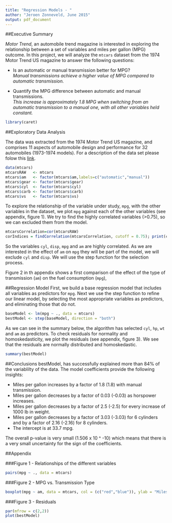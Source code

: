 ```yaml
---
title: "Regression Models - "
author: "Jeroen Zonneveld, June 2015"
output: pdf_document
---
```

##Executive Summary

*Motor Trend*, an automobile trend magazine is interested in exploring the relationship between a set of variables and miles per gallon (MPG) outcome. In this project, we will analyze the `mtcars` dataset from the 1974 Motor Trend US magazine to answer the following questions:

* Is an automatic or manual transmission better for MPG?   
*Manual transmissions achieve a higher value of MPG compared to automatic transmission.*

* Quantify the MPG difference between automatic and manual transmissions.   
*This increase is approximately 1.8 MPG when switching from an automatic transmission to a manual one, with all other variables held constant.*

```r
library(caret)
```

##Exploratory Data Analysis

The data was extracted from the 1974 Motor Trend US magazine, and comprises 11 aspects of automobile design and performance for 32 automobiles (1973-1974 models). For a description of the data set please folow this [link](https://stat.ethz.ch/R-manual/R-devel/library/datasets/html/mtcars.html).

```r
data(mtcars)
mtcarsRAW   <- mtcars
mtcars$am   <- factor(mtcars$am,labels=c("automatic","manual"))
mtcars$gear <- factor(mtcars$gear)
mtcars$cyl  <- factor(mtcars$cyl)
mtcars$carb <- factor(mtcars$carb)
mtcars$vs   <- factor(mtcars$vs)
```

To explore the relationship of the variable under study, `mpg`, with the other variables in the dataset, we plot `mpg` against each of the other variables (see appendix, figure 1). We try to find the highly correlated variables (>0.75), so we can excluded them from the model.

```r
mtcarsCorrelation=cor(mtcarsRAW)
corIndices = findCorrelation(mtcarsCorrelation, cutoff = 0.75); print(corIndices)
```
So the variables `cyl`, `disp`, `mpg` and `am` are highly correlated. As we are interested in the effect of `am` on `mpg` they will be part of the model, we will exclude `cyl` and `disp`. We will use the step function for the selection process.

Figure 2 in th appendix shows a first comparison of the effect of the type of transmission (`am`) on the fuel consumption (`mpg`), 

##Regression Model
First, we build a base regression model that includes all variables as predictors for `mpg`. Next we use the step function to refine our linear model, by selecting the most appropriate variables as predictors, and eliminating those that do not.
```r
baseModel <- lm(mpg ~ ., data = mtcars)
bestModel <- step(baseModel, direction = "both")
```

As we can see in the summary below, the algorithm has selected `cyl`, `hp`, `wt` and `am` as predictors. To check residuals for normality and homoskedasticity, we plot the residuals (see appendix, figure 3). We see that the residuals are normally distributed and homoskedastic.

```r
summary(bestModel)
```

##Conclusions
bestModel, has successfully explained more than 84% of the variablilty of the data. The model coefficients provide the following insights:

* Miles per gallon increases by a factor of 1.8 (1.8) with manual transmission.
* Miles per gallon decreases by a factor of 0.03 (-0.03) as horspower increases.
* Miles per gallon decreases by a factor of 2.5 (-2.5) for every increase of 1000 lb in  weight.
* Miles per gallon decreases by a factor of 3.03 (-3.03) for 6 cylinders and by a factor of 2.16 (-2.16) for 8 cylinders.
* The intercept is at 33.7 mpg.

The overall p-value is very small (1.506 x 10 ^ -10) which means that there is a very small uncertainty for the sign of the coefficients.


##Appendix

###Figure 1 - Relationships of the different variables

```r
pairs(mpg ~ ., data = mtcars)
```

###Figure 2 - MPG vs. Transmission Type

```r
boxplot(mpg ~ am, data = mtcars, col = (c("red","blue")), ylab = "Miles Per Gallon", xlab = "Transmission Type")
```

###Figure 3 - Residuals

```r
par(mfrow = c(2,2))
plot(bestModel)
```